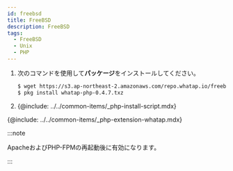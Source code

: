 ```yaml
---
id: freebsd
title: FreeBSD
description: FreeBSD
tags:
  - FreeBSD
  - Unix
  - PHP
---
```


1. 次のコマンドを使用して**パッケージ**をインストールしてください。

   ```bash title=SH
   $ wget https://s3.ap-northeast-2.amazonaws.com/repo.whatap.io/freebsd/10/whatap-php-0.4.7.txz
   $ pkg install whatap-php-0.4.7.txz
   ```

2. {@include: ../../common-items/_php-install-script.mdx}

{@include: ../../common-items/_php-extension-whatap.mdx}  

:::note

ApacheおよびPHP-FPMの再起動後に有効になります。

:::
